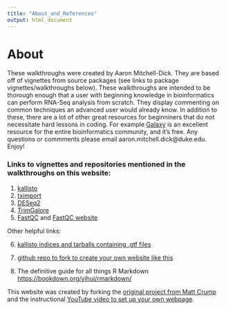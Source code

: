 ---
title: "About_and_References"
output: html_document
---

# About

These walkthroughs were created by Aaron Mitchell-Dick.  They are based off of vignettes from source packages (see links to package vignettes/walkthroughs below).  These walkthroughs are intended to be thorough enough that a user with beginning knowledge in bioinformatics can perform RNA-Seq analysis from scratch. They display commenting on common techniques an advanced user would already know.  In addition to these, there are a lot of other great resources for beginniners that do not necessitate hard lessons in coding. For example [Galaxy](https://galaxyproject.org) is an excellent resource for the entire bioinformatics community, and it's free.  Any questions or commments please email aaron.mitchell.dick@duke.edu.  Enjoy!

### Links to vignettes and repositories mentioned in the walkthroughs on this website:

1. [kallisto](https://pachterlab.github.io/kallisto/)
2. [tximport](https://bioconductor.org/packages/release/bioc/vignettes/tximport/inst/doc/tximport.html)
3. [DESeq2](http://bioconductor.org/packages/release/bioc/vignettes/DESeq2/inst/doc/DESeq2.html)
4. [TrimGalore](https://github.com/FelixKrueger/TrimGalore/blob/master/Docs/Trim_Galore_User_Guide.md)
5. [FastQC](https://raw.githubusercontent.com/s-andrews/FastQC/master/INSTALL.txt) and [FastQC website](https://www.bioinformatics.babraham.ac.uk/projects/fastqc/)

Other helpful links:

6. [kallisto indices and tarballs containing .gtf files](https://github.com/pachterlab/kallisto-transcriptome-indices/releases)
7. [github repo to fork to create your own website like this](https://github.com/CrumpLab/LabJournalWebsite)

8. The definitive guide for all things R Markdown [https://bookdown.org/yihui/rmarkdown/](https://bookdown.org/yihui/rmarkdown/)

This website was created by forking the [original project from Matt Crump](https://github.com/CrumpLab/LabJournalWebsite) and the instructional [YouTube video to set up your own webpage](https://www.youtube.com/watch?v=nc7XhQrasCM). 
